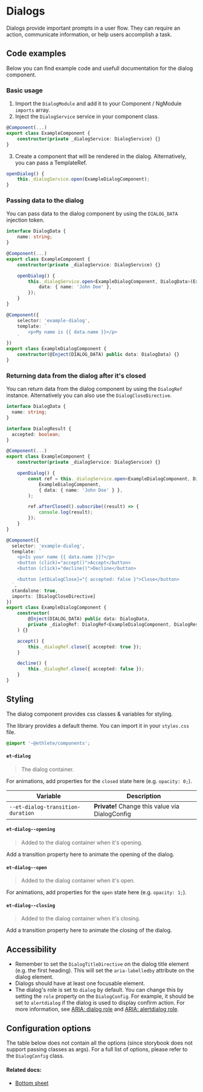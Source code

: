 # Dialogs

Dialogs provide important prompts in a user flow.
They can require an action, communicate information, or help users accomplish a task.

## Code examples

Below you can find example code and usefull documentation for the dialog component.

### Basic usage

1. Import the `DialogModule` and add it to your Component / NgModule `imports` array.
2. Inject the `DialogService` service in your component class.

```ts
@Component(...)
export class ExampleComponent {
    constructor(private _dialogService: DialogService) {}
}
```

3. Create a component that will be rendered in the dialog. Alternatively, you can pass a TemplateRef.

```ts
openDialog() {
    this._dialogService.open(ExampleDialogComponent);
}
```

### Passing data to the dialog

You can pass data to the dialog component by using the `DIALOG_DATA` injection token.

```ts
interface DialogData {
    name: string;
}

@Component(...)
export class ExampleComponent {
    constructor(private _dialogService: DialogService) {}

    openDialog() {
        this._dialogService.open<ExampleDialogComponent, DialogData>(ExampleDialogComponent, {
            data: { name: 'John Doe' },
        });
    }
}

@Component({
    selector: 'example-dialog',
    template: `
        <p>My name is {{ data.name }}</p>
    `
})
export class ExampleDialogComponent {
    constructor(@Inject(DIALOG_DATA) public data: DialogData) {}
}
```

### Returning data from the dialog after it's closed

You can return data from the dialog component by using the `DialogRef` instance. Alternatively you can also use the `DialogCloseDirective`.

```ts
interface DialogData {
  name: string;
}

interface DialogResult {
  accepted: boolean;
}

@Component(...)
export class ExampleComponent {
    constructor(private _dialogService: DialogService) {}

    openDialog() {
        const ref = this._dialogService.open<ExampleDialogComponent, DialogData, DialogResult>(
            ExampleDialogComponent,
            { data: { name: 'John Doe' } },
        );

        ref.afterClosed().subscribe((result) => {
            console.log(result);
        });
    }
}

@Component({
  selector: 'example-dialog',
  template: `
    <p>Is your name {{ data.name }}?</p>
    <button (click)="accept()">Accept</button>
    <button (click)="decline()">Decline</button>

    <button [etDialogClose]="{ accepted: false }">Close</button>
  `,
  standalone: true,
  imports: [DialogCloseDirective]
})
export class ExampleDialogComponent {
    constructor(
        @Inject(DIALOG_DATA) public data: DialogData,
        private _dialogRef: DialogRef<ExampleDialogComponent, DialogResult>
    ) {}

    accept() {
        this._dialogRef.close({ accepted: true });
    }

    decline() {
        this._dialogRef.close({ accepted: false });
    }
}
```

## Styling

The dialog component provides css classes & variables for styling.

The library provides a default theme. You can import it in your `styles.css` file.

```scss
@import '~@ethlete/components';
```

#### `et-dialog`

> The dialog container.

For animations, add properties for the `closed` state here (e.g. `opacity: 0;`).

| Variable                          | Description                                     |
| --------------------------------- | ----------------------------------------------- |
| `--et-dialog-transition-duration` | **Private!** Change this value via DialogConfig |

#### `et-dialog--opening`

> Added to the dialog container when it's opening.

Add a transition property here to animate the opening of the dialog.

#### `et-dialog--open`

> Added to the dialog container when it's open.

For animations, add properties for the `open` state here (e.g. `opacity: 1;`).

#### `et-dialog--closing`

> Added to the dialog container when it's closing.

Add a transition property here to animate the closing of the dialog.

## Accessibility

- Remember to set the `DialogTitleDirective` on the dialog title element (e.g. the first heading). This will set the `aria-labelledby` attribute on the dialog element.
- Dialogs should have at least one focusable element.
- The dialog's role is set to `dialog` by default. You can change this by setting the `role` property on the `DialogConfig`. For example, it should be set to `alertdialog` if the dialog is used to display confirm action. For more information, see [ARIA: dialog role](https://developer.mozilla.org/en-US/docs/Web/Accessibility/ARIA/Roles/dialog_role) and [ARIA: alertdialog role](https://developer.mozilla.org/en-US/docs/Web/Accessibility/ARIA/Roles/alertdialog_role).

## Configuration options

The table below does not contain all the options (since storybook does not support passing classes as args).
For a full list of options, please refer to the `DialogConfig` class.


<ArgsTable story={PRIMARY_STORY} />

#### Related docs:

- [Bottom sheet](/docs/components-overlay-bottom-sheet--default)
